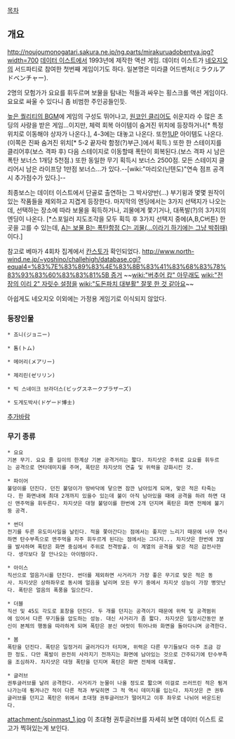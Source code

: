 [[목차]]

== 개요 ==

http://noujoumonogatari.sakura.ne.jp/ng.parts/mirakuruadobentya.jpg?width=700
{{{#!html
<embed allowScriptAccess=always allowFullScreen=true src=http://afbbs.afreeca.com:8080/player.swf?uid=pangtang&nTitleNo=864301 width=504 height=448></embed>
}}}
[[데이터 이스트]]에서 1993년에 제작한 액션 게임. 데이터 이스트가 [[네오지오]]의 서드파티로 참여한 첫번째 게임이기도 하다. 일본명은 미라클 어드벤처(ミラクルアドベンチャー).

2명의 모험가가 요요를 휘두르며 보물을 탐내는 적들과 싸우는 횡스크롤 액션 게임이다. 요요로 싸울 수 있다니 좀 비범한 주인공들인듯.

[http://jun1517.tistory.com/1095 높은 퀄리티의 BGM]에 게임의 구성도 뛰어나고, [[원코인 클리어]]도 쉬운지라 수 많은 초딩의 사랑을 받은 게임...이지만, 체력 회복 아이템이 숨겨진 위치에 등장하거나[* 특정 위치로 이동해야 상자가 나온다.], 4-3에는 대놓고 나온다. 또한[[1UP]] 아이템도 나온다.(이쪽은 진짜 숨겨진 위치[* 5-2 끝자락 함정(?)부근.]에서 획득.) 또한 한 스테이지를 클리어후(보스 격파 후) 다음 스테이지로 이동할때 폭탄이 회복된다.(보스 격파 시 남은 폭탄 보너스 1개당 5천점.) 또한 동일한 무기 획득시 보너스 2500점. 모든 스테이지 클리어시 남은 라이프당 1만점 보너스...가 있다.--[wiki:"마리오(닌텐도)"연속 점프 공격시 추가점수가 있다.]-- 

최종보스는 데이터 이스트에서 단골로 출연하는 그 박사양반(...) 부기윙과 몇몇 원작이 있는 작품들을 제외하고 지겹게 등장한다. 마지막의 엔딩에서는 3가지 선택지가 나오는데, 선택하는 장소에 따라 보물을 획득하거나, 괴물에게 쫓기거나, 대폭발(?)의 3가지의 엔딩이 나온다. [*스포일러 지도조각을 모두 획득 후 3가지 선택지 중에(A,B,C버튼) 한곳을 고를 수 있는데, [http://www.vgmuseum.com/end/neogeo/b/spin1.htm A는 보물 B는 폭탄함정 C는 괴물(...이라기 하기에는 그냥 박쥐때)]이다.] 

참고로 베마가 4회차 집계에서 [[칸스토]]가 확인되었다. [[http://www.north-wind.ne.jp/~yoshino/challehigh/database.cgi?equal4=%83%7E%83%89%83%4E%83%8B%83%41%83%68%83%78%83%93%83%60%83%83%81%5B 증거]] ~~[[wiki:"버추어 캅" 아무래도]] [[wiki:"전장의 이리 2" 자릿수 설정을]] [[wiki:"도돈파치 대부활" 잘못 한 것 같아요]]~~

아쉽게도 네오지오 이외에는 가정용 게임기로 이식되지 않았다.
=== 등장인물 ===
 * 죠니(ジョニー) 

 * 톰(トム)

 * 메어리(メアリー)

 * 제리린(ゼリリン)

 * 빅 스네이크 브라더스(ビッグスネークブラザーズ)

 * 도게도박사(ドゲード博士)

[[추가바람]]

=== 무기 종류 ===
 * 요요
 기본 무기. 요요 줄 길이의 한계상 기본 공격거리는 짧다. 차지샷은 주위로 요요를 휘두르는 공격으로 연타데미지를 주며, 폭탄은 차지샷의 연출 및 위력을 강화시킨 것.

 * 파이어
 불덩이를 던진다. 던진 불덩이가 땅바닥에 닿으면 잠깐 남아있게 되며, 맞은 적은 타죽는다. 한 화면내에 최대 2개까지 있을수 있는데 불이 아직 남아있을 때에 공격을 하려 하면 대신 맨주먹을 휘두른다. 차지샷은 대형 불덩이를 한번에 2개 던지며 폭탄은 화면 전체에 불기둥 공격.

 * 썬더
 전기를 두른 유도미사일을 날린다. 적을 쫓아간다는 점에서는 좋지만 느리기 때문에 너무 연사하면 탄수부족으로 맨주먹을 자주 휘두르게 된다는 점에서는 그다지... 차지샷은 한번에 3발을 발사하며 폭탄은 화면 중심에서 주위로 전격방출. 이 계열의 공격을 맞은 적은 감전사한다. 생각보다 잘 안나오는 아이템이다.

 * 아이스
 직선으로 얼음가시를 던진다. 썬더를 제외하면 사거리가 가장 좋은 무기로 맞은 적은 동사. 차지샷은 상하좌우로 동시에 얼음을 날리며 모든 무기 중에서 차지샷 성능이 가장 병맛난다. 폭탄은 얼음의 폭풍을 일으킨다.

 * 더블
 직선 및 45도 각도로 표창을 던진다. 두 개를 던지는 공격이기 때문에 위력 및 공격범위에 있어서 다른 무기들을 압도하는 성능. 대신 사거리가 좀 짧다. 차지샷은 일정시간동안 분신이 본체의 행동을 따라하게 되며 폭탄은 분신 여럿이 튀어나와 화면을 돌아다니며 공격한다.

 * 봄
 폭탄을 던진다. 폭탄은 일정거리 굴러가다가 터지며, 위력은 다른 무기들보다 아주 조금 강한 정도. 다만 폭발이 완전히 사라지기 전까지는 화면에 남아있는 것으로 간주되기에 탄수부족을 조심하자. 차지샷은 대형 폭탄을 던지며 폭탄은 화면 전체에 대폭발.

 * 글러브
 권투글러브를 날려 공격한다. 사거리가 눈물이 나올 정도로 짧으며 이걸로 쓰러뜨린 적은 튕겨나가는데 튕겨나간 적이 다른 적과 부딪히면 그 적 역시 데미지를 입는다. 차지샷은 큰 권투글러브를 던지고 폭탄은 위에서 초대형 권투글러브가 떨어지고 이후 좌우로 나뉘어 바운드된다.
attachment:/spinmast_1.jpg
이 초대형 권투글러브를 자세히 보면 데이터 이스트 로고가 찍혀있는게 보인다.
